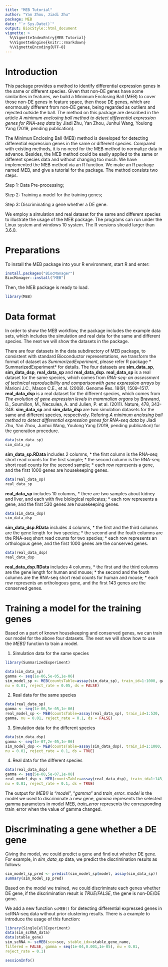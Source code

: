 ---
title: "MEB Tutorial"
author: "Yan Zhou, Jiadi Zhu"
package: MEB
date: "`r Sys.Date()`"
output: BiocStyle::html_document
vignette: >
  %\VignetteIndexEntry{MEB Tutorial}
  %\VignetteEngine{knitr::rmarkdown}
  %\VignetteEncoding{UTF-8}
---


# Introduction
This package provides a method to identify differential expression genes in the
same or different species. Given that non-DE genes have some similarities in 
features, we build a Minimum Enclosing Ball (MEB) to cover those non-DE
genes in feature space, then those DE genes, which are enormously
different from non-DE genes, being regarded as outliers and rejected
outside the ball. The method on this package are described in the article 
*A minimum enclosing ball method to detect differential expression genes for 
RNA-seq data* by Jiadi Zhu, Yan Zhou, Junhui Wang, Youlong Yang (2019, pending 
publication).

The Minimun Enclosing Ball (MEB) method is developed for detecting differential
expression genes in the same or different species. Compared with existing 
methods, it is no need for the MEB method to normalize data in advance. 
Besides, the MEB method could be easily applied to the same or different 
species data and without changing too much. We have implemented the MEB method 
via an R function. We make an R package named MEB, and give a tutorial for the 
package. The method consists two steps.

Step 1: Data Pre-processing;  

Step 2: Training a model for the training genes;

Step 3: Discriminating a gene whether a DE gene.

We employ a simulation and real dataset for the same and different species to 
illustrate the usage of the MEB package.
The programs can run under the Linux system and windows 10 system. The
R versions should larger than 3.6.0.

# Preparations
To install the MEB package into your R environment, start R and
enter:
```{r, eval=FALSE}
install.packages("BiocManager")
BiocManager::install("MEB")
```

Then, the MEB package is ready to load.
```{r}
library(MEB)
```





# Data format
In order to show the MEB workflow, the package includes the example data sets, 
which includes the simulation and real data for the same and different species. 
The next we will show the datasets in the package.

There are four datasets in the data subdirectory of MEB package, to consistent 
with standard Bioconductor representations, we transform the format of dataset
as *SummarizedExperiment*, please refer R package * SummarizedExperiment* for 
details. The four datasets are **sim_data_sp**, **sim_data_dsp**, 
**real_data_sp** and **real_data_dsp**. **real_data_sp** is a real dataset for 
the same species, which comes from *RNA-seq: an assessment of technical 
reproducibility and comparisonwith gene expression arrays* by Marioni J.C., 
Mason C.E., et al. (2008). Genome Res. 18(9), 1509–1517. **real_data_dsp** is 
a real dataset for the different species, which comes from *The evolution of 
gene expression levels in mammalian organs* by Brawand, D., Soumillon, M., 
Necsulea, A. and Julien, P. et al. (2011). Nature, 478, 343-348. 
**sim_data_sp** and **sim_data_dsp** are two simulation datasets for the same 
and different species, respectively. Refering *A minimum enclosing ball method 
to detect differential expression genes for RNA-seq data* by Jiadi Zhu, 
Yan Zhou, Junhui Wang, Youlong Yang (2019, pending publication) for the 
generation procedure. 



```{r}
data(sim_data_sp)
sim_data_sp
```

**sim_data_sp.RData** includes 2 columns, 
* the first column is the RNA-seq short read counts for the first sample;
* the second column is the RNA-seq short read counts for the second sample;
* each row represents a gene, and the first 1000 genes are housekeeping genes.

```{r}
data(real_data_sp)
real_data_sp
```

**real_data_sp** includes 10 columns,
* there are two samples about kidney and liver, and each with five biological 
replicates;
* each row represents a gene, and the first 530 genes are housekeeping genes.

```{r}
data(sim_data_dsp)
sim_data_dsp
```

**sim_data_dsp.RData** includes 4 columns, 
* the first and the third columns are the gene length for two species;
* the second and the fouth columns are the RNA-seq short read counts for two
species;
* each row represents an orthologous gene, and the first 1000 genes are the 
conserved genes.


```{r}
data(real_data_dsp)
real_data_dsp
```


**real_data_dsp.RData** includes 4 columns, 
* the first and the third columns are the gene length for human and mouse;
* the second and the fouth columns are the RNA-seq short read counts for human
and mouse;
* each row represents an orthologous gene, and the first 143 genes are the 
conserved genes.



# Training a model for the training genes
Based on a part of known housekeeping and conserved genes, we can train our 
model for the above four datasets. The next we will show how to use the *MEB()*
function to train a model.


1. Simulation data for the same species
```{r, message = FALSE, warning = FALSE}
library(SummarizedExperiment)
```


```{r}
data(sim_data_sp)
gamma <- seq(1e-06,5e-05,1e-06)
sim_model_sp <- MEB(countsTable=assay(sim_data_sp), train_id=1:1000, gamma,
nu = 0.01, reject_rate = 0.05, ds = FALSE)
```



2. Real data for the same species
```{r}
data(real_data_sp)
gamma <- seq(1e-06,5e-05,1e-06)
real_model_sp <- MEB(countsTable=assay(real_data_sp), train_id=1:530,
gamma, nu = 0.01, reject_rate = 0.1, ds = FALSE)
```



3. Simulation data for the different species
```{r}
data(sim_data_dsp)
gamma <- seq(1e-07,2e-05,1e-06)
sim_model_dsp <- MEB(countsTable=assay(sim_data_dsp), train_id=1:1000, gamma,
nu = 0.01, reject_rate = 0.1, ds = TRUE)
```


4. Real data for the different species
```{r}
data(real_data_dsp)
gamma <- seq(5e-08,5e-07,1e-08)
real_model_dsp <- MEB(countsTable=assay(real_data_dsp), train_id=1:143, gamma,
nu = 0.01, reject_rate = 0.1, ds = TRUE)
```

The output for *MEB()* is "*model*", "*gamma*" and *train_error*. *model* is
the model we used to discriminate a new gene, *gamma* represents the
selected gamma parameters in model MEB, *train_error* represents the
corresponding train_error when the value of gamma changed.




# Discriminating a gene whether a DE gene
Giving the model, we could predict a gene and find out whether DE gene. For 
example, in *sim_data_sp* data, we predict the discrimination results as 
follows:


```{r}
sim_model_sp_pred <- predict(sim_model_sp$model, assay(sim_data_sp))
summary(sim_model_sp_pred)
```

Based on the model we trained, we could discriminate each genes whether DE 
gene, if the discrimination result is *TRUE*/*FALSE*, the gene is non-DE/DE 
gene.


We add a new function `scMEB()` for detecting differential expressed genes in 
scRNA-seq data without prior clustering results. There is a example to 
introduce the usage of this function:
```{r}
library(SingleCellExperiment)
data(sim_scRNA_data)
data(stable_gene)
sim_scRNA <- scMEB(sce=sce, stable_idx=stable_gene_name, 
filtered = FALSE, gamma = seq(1e-04,0.001,1e-05), nu = 0.01, 
reject_rate = 0.1)
```




```{r}
sessionInfo()
```











